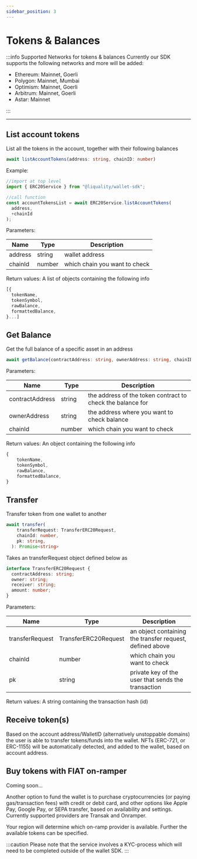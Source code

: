 ```yaml
---
sidebar_position: 3
---
```


# Tokens & Balances

:::info Supported Networks for tokens & balances
Currently our SDK supports the following networks and more will be added:

- Ethereum: Mainnet, Goerli
- Polygon: Mainnet, Mumbai
- Optimism: Mainnet, Goerli
- Arbitrum: Mainnet, Goerli
- Astar: Mainnet

:::

---

## List account tokens

List all the tokens in the account, together with their following balances

```typescript
await listAccountTokens(address: string, chainID: number)
```

Example:

```typescript
//import at top level
import { ERC20Service } from "@liquality/wallet-sdk";

//call function
const accountTokensList = await ERC20Service.listAccountTokens(
  address,
  +chainId
);
```

Parameters:

| Name    | Type   | Description                   |
| ------- | ------ | ----------------------------- |
| address | string | wallet address                |
| chainId | number | which chain you want to check |

Return values: A list of objects containing the following info

```typescript
[{
  tokenName,
  tokenSymbol,
  rawBalance,
  formattedBalance,
}...]
```

## Get Balance

Get the full balance of a specific asset in an address

```typescript
await getBalance(contractAddress: string, ownerAddress: string, chainID: number)
```

Parameters:

| Name            | Type   | Description                                                |
| --------------- | ------ | ---------------------------------------------------------- |
| contractAddress | string | the address of the token contract to check the balance for |
| ownerAddress    | string | the address where you want to check balance                |
| chainId         | number | which chain you want to check                              |

Return values: An object containing the following info

```typescript
{
    tokenName,
    tokenSymbol,
    rawBalance,
    formattedBalance,
}
```

## Transfer

Transfer token from one wallet to another

```typescript
await transfer(
    transferRequest: TransferERC20Request,
    chainId: number,
    pk: string,
  ): Promise<string>
```

Takes an transferRequest object defined below as

```typescript
interface TransferERC20Request {
  contractAddress: string;
  owner: string;
  receiver: string;
  amount: number;
}
```

Parameters:

| Name            | Type                 | Description                                              |
| --------------- | -------------------- | -------------------------------------------------------- |
| transferRequest | TransferERC20Request | an object containing the transfer request, defined above |
| chainId         | number               | which chain you want to check                            |
| pk              | string               | private key of the user that sends the transaction       |

Return values: A string containing the transaction hash (id)

## Receive token(s)

Based on the account address/WalletID (alternatively unstoppable domains) the user is able to transfer tokens/funds into the wallet.
NFTs (ERC-721, or ERC-1155) will be automatically detected, and added to the wallet, based on account address.

## Buy tokens with FIAT on-ramper

Coming soon...

Another option to fund the wallet is to purchase cryptocurrencies (or paying gas/transaction fees) with credit or debit card, and other options like Apple Pay, Google Pay, or SEPA transfer, based on availability and settings. Currently supported providers are Transak and Onramper.

Your region will determine which on-ramp provider is available. Further the available tokens can be specified.

:::caution
Please note that the service involves a KYC-process which will need to be completed outside of the wallet SDK.
:::
